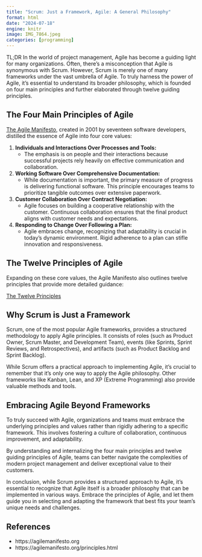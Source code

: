 ```yaml
---
title: "Scrum: Just a Framework, Agile: A General Philosophy"
format: html
date: "2024-07-18"
engine: knitr
image: IMG_7864.jpeg
categories: [programming]
---
```


TL;DR In the world of project management, Agile has become a guiding light for many organizations. Often, there's a misconception that Agile is synonymous with Scrum. However, Scrum is merely one of many frameworks under the vast umbrella of Agile. To truly harness the power of Agile, it's essential to understand its broader philosophy, which is founded on four main principles and further elaborated through twelve guiding principles.

## The Four Main Principles of Agile

[The Agile Manifesto](https://agilemanifesto.org), created in 2001 by seventeen software developers, distilled the essence of Agile into four core values:

1. **Individuals and Interactions Over Processes and Tools:**
   - The emphasis is on people and their interactions because successful projects rely heavily on effective communication and collaboration.

2. **Working Software Over Comprehensive Documentation:**
   - While documentation is important, the primary measure of progress is delivering functional software. This principle encourages teams to prioritize tangible outcomes over extensive paperwork.

3. **Customer Collaboration Over Contract Negotiation:**
   - Agile focuses on building a cooperative relationship with the customer. Continuous collaboration ensures that the final product aligns with customer needs and expectations.

4. **Responding to Change Over Following a Plan:**
   - Agile embraces change, recognizing that adaptability is crucial in today’s dynamic environment. Rigid adherence to a plan can stifle innovation and responsiveness.

## The Twelve Principles of Agile

Expanding on these core values, the Agile Manifesto also outlines twelve principles that provide more detailed guidance:

[The Twelve Principles](https://agilemanifesto.org/principles.html)

## Why Scrum is Just a Framework

Scrum, one of the most popular Agile frameworks, provides a structured methodology to apply Agile principles. It consists of roles (such as Product Owner, Scrum Master, and Development Team), events (like Sprints, Sprint Reviews, and Retrospectives), and artifacts (such as Product Backlog and Sprint Backlog).

While Scrum offers a practical approach to implementing Agile, it's crucial to remember that it's only one way to apply the Agile philosophy. Other frameworks like Kanban, Lean, and XP (Extreme Programming) also provide valuable methods and tools.

## Embracing Agile Beyond Frameworks

To truly succeed with Agile, organizations and teams must embrace the underlying principles and values rather than rigidly adhering to a specific framework. This involves fostering a culture of collaboration, continuous improvement, and adaptability.

By understanding and internalizing the four main principles and twelve guiding principles of Agile, teams can better navigate the complexities of modern project management and deliver exceptional value to their customers.

In conclusion, while Scrum provides a structured approach to Agile, it's essential to recognize that Agile itself is a broader philosophy that can be implemented in various ways. Embrace the principles of Agile, and let them guide you in selecting and adapting the framework that best fits your team's unique needs and challenges.

## References

- https://agilemanifesto.org
- https://agilemanifesto.org/principles.html
